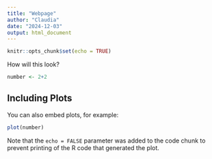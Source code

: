 ```yaml
---
title: "Webpage"
author: "Claudia"
date: "2024-12-03"
output: html_document
---
```


```r
knitr::opts_chunk$set(echo = TRUE)
```

How will this look?

```r
number <- 2+2

```

## Including Plots

You can also embed plots, for example:

```r
plot(number)
```

Note that the `echo = FALSE` parameter was added to the code chunk to prevent printing of the R code that generated the plot.
